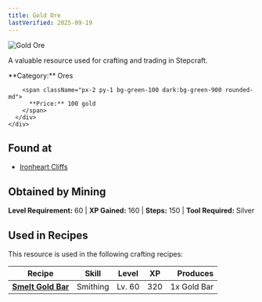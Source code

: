 ```yaml
---
title: Gold Ore
lastVerified: 2025-09-19
---
```


<div className="flex items-start gap-6 mb-8">
  <div className="flex-shrink-0">
    <img src="/assets/resources/mining/gold_ore.png" alt="Gold Ore" className="w-24 h-24 border rounded-lg" />
  </div>
  <div className="flex-1">
    <div className="space-y-2">
      <p className="text-lg text-muted-foreground">A valuable resource used for crafting and trading in Stepcraft.</p>
      <div className="flex flex-wrap gap-4 text-sm">
        <span className="px-2 py-1 bg-blue-100 dark:bg-blue-900 rounded-md">
          **Category:** Ores
        </span>
        
        <span className="px-2 py-1 bg-green-100 dark:bg-green-900 rounded-md">
          **Price:** 100 gold
        </span>
      </div>
    </div>
  </div>
</div>

## Found at

- [Ironheart Cliffs](/docs/map/individual/ironheart_cliffs)

## Obtained by Mining

**Level Requirement:** 60 | **XP Gained:** 160 | **Steps:** 150 | **Tool Required:** Silver

## Used in Recipes

This resource is used in the following crafting recipes:

| Recipe                                                    | Skill    | Level  | XP  |    Produces |
| --------------------------------------------------------- | -------- | ------ | --- | ----------: |
| **[Smelt Gold Bar](/docs/resources/individual/gold_bar)** | Smithing | Lv. 60 | 320 | 1x Gold Bar |
